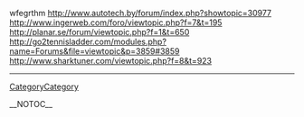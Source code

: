 wfegrthm http://www.autotech.by/forum/index.php?showtopic=30977 http://www.ingerweb.com/foro/viewtopic.php?f=7&t=195 http://planar.se/forum/viewtopic.php?f=1&t=650 http://go2tennisladder.com/modules.php?name=Forums&file=viewtopic&p=3859#3859 
http://www.sharktuner.com/viewtopic.php?f=8&t=923
----
[[CategoryCategory]]

__NOTOC__